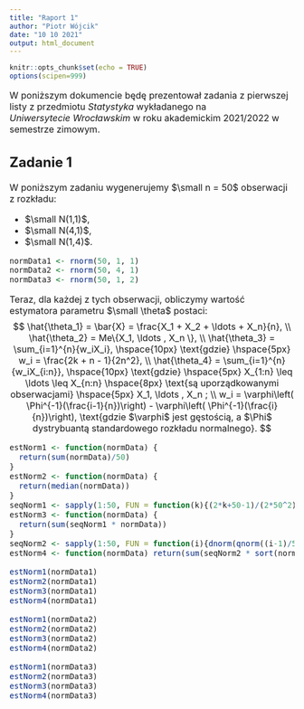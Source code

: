 ```yaml
---
title: "Raport 1"
author: "Piotr Wójcik"
date: "10 10 2021"
output: html_document
---
```



```r
knitr::opts_chunk$set(echo = TRUE)
options(scipen=999)
```
<font size="3">
<p>W poniższym dokumencie będę prezentował zadania z pierwszej listy z przedmiotu <em>Statystyka</em> wykładanego na <span style="white-space: nowrap; font-style: italic;">Uniwersytecie Wrocławskim</span> w roku akademickim 2021/2022 w semestrze zimowym.</p>

<h2>Zadanie 1</h2>
<p>W poniższym zadaniu wygenerujemy $\small n = 50$ obserwacji z rozkładu:</p>
<ul>
<li>$\small N(1,1)$,</li>
<li>$\small N(4,1)$,</li>
<li>$\small N(1,4)$.</li>
</ul>
```r
normData1 <- rnorm(50, 1, 1)
normData2 <- rnorm(50, 4, 1)
normData3 <- rnorm(50, 1, 2)
```
Teraz, dla każdej z tych obserwacji, obliczymy wartość estymatora parametru $\small \theta$ postaci:
$$
 \hat{\theta_1} = \bar{X} = \frac{X_1 + X_2 + \ldots + X_n}{n}, \\
 \hat{\theta_2} = Me\{X_1, \ldots , X_n \}, \\
 \hat{\theta_3} = \sum_{i=1}^{n}{w_iX_i}, \hspace{10px} \text{gdzie} \hspace{5px} w_i = \frac{2k + n - 1}{2n^2}, \\
 \hat{\theta_4} = \sum_{i=1}^{n}{w_iX_{i:n}}, \hspace{10px} \text{gdzie} \hspace{5px} X_{1:n} \leq \ldots \leq X_{n:n} \hspace{8px} \text{są uporządkowanymi obserwacjami} \hspace{5px} X_1, \ldots , X_n ; \\ w_i = \varphi\left( \Phi^{-1}(\frac{i-1}{n})\right) -  \varphi\left( \Phi^{-1}(\frac{i}{n})\right), \text{gdzie $\varphi$ jest gęstością, a $\Phi$ dystrybuantą standardowego rozkładu normalnego}. 
$$

```r
estNorm1 <- function(normData) {
  return(sum(normData)/50)
}
estNorm2 <- function(normData) {
  return(median(normData))
}
seqNorm1 <- sapply(1:50, FUN = function(k){(2*k+50-1)/(2*50^2)})
estNorm3 <- function(normData) {
  return(sum(seqNorm1 * normData))
}
seqNorm2 <- sapply(1:50, FUN = function(i){dnorm(qnorm((i-1)/50)) - dnorm(qnorm(i/50))})
estNorm4 <- function(normData) return(sum(seqNorm2 * sort(normData)))

estNorm1(normData1)
estNorm2(normData1)
estNorm3(normData1)
estNorm4(normData1)

estNorm1(normData2)
estNorm2(normData2)
estNorm3(normData2)
estNorm4(normData2)

estNorm1(normData3)
estNorm2(normData3)
estNorm3(normData3)
estNorm4(normData3)

```